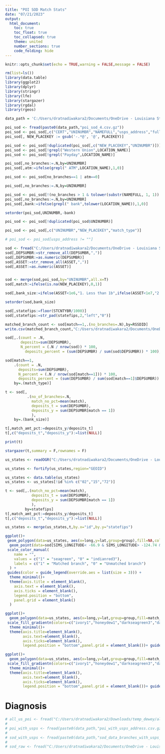 ```yaml
---
title: "POI SOD Match Stats"
date: "07/21/2023"
output:
  html_document:
    toc: true
    toc_float: true
    toc_collapsed: true
    theme: united
    number_sections: true
    code_folding: hide
---
```

<style type="text/css">
.main-container {
  max-width: 100%;
  margin-left: auto;
  margin-right: auto;
}

div.main-container {
  max-width: 100%;
}
</style>

```r
knitr::opts_chunk$set(echo = TRUE,warning = FALSE,message = FALSE)
```


```r
rm(list=ls())
library(data.table)
library(ggplot2)
library(dplyr)
library(stringr)
library(lfe)
library(stargazer)
library(rgdal)
library(rgeos)

data_path = 'C:/Users/dratnadiwakara2/Documents/OneDrive - Louisiana State University/Raw Data/Dewey/'
```


```r
poi_sod <- fread(paste0(data_path,"poi_sod_4.csv.gz"))
poi_sod <- poi_sod[,c("CERT","UNINUMBR","NAMEFULL","usps_address","full_address_sod","LOCATION_NAME","PLACEKEY","match_type")]
poi_sod[, NEW_PLACEKEY := gsub('-.*@', '@', PLACEKEY)]

poi_sod <- poi_sod[!duplicated(poi_sod[,c("NEW_PLACEKEY","UNINUMBR")])]
poi_sod <- poi_sod[!grepl("Western Union",LOCATION_NAME)]
poi_sod <- poi_sod[!grepl("Payday",LOCATION_NAME)]

poi_sod[,no_branches:=.N,by=UNINUMBR]
poi_sod[,atm:=ifelse(grepl(" ATM",LOCATION_NAME),1,0)]

poi_sod <- poi_sod[no_branches==1 | atm==0]

poi_sod[,no_branches:=.N,by=UNINUMBR]

poi_sod <- poi_sod[!(no_branches > 1 & tolower(substr(NAMEFULL, 1, 1)) != tolower(substr(LOCATION_NAME, 1, 1)))]
poi_sod[,no_branches:=.N,by=UNINUMBR]
poi_sod[,bank:=ifelse(grepl(" bank",tolower(LOCATION_NAME)),1,0)]

setorder(poi_sod,UNINUMBR,-bank)

poi_sod <- poi_sod[!duplicated(poi_sod$UNINUMBR)]

poi_sod <- poi_sod[,c("UNINUMBR","NEW_PLACEKEY","match_type")]

# poi_sod <- poi_sod[usps_address != ""]
```


```r
sod <- fread("C:/Users/dratnadiwakara2/Documents/OneDrive - Louisiana State University/Raw Data/SOD/data/ALL_2022.csv",select = c("UNINUMBR","CERT","RSSDID","ASSET","DEPSUMBR","STCNTYBR","RSSDHCR","ZIPBR","SIMS_LATITUDE","SIMS_LONGITUDE"))
sod[,DEPSUMBR:=str_remove_all(DEPSUMBR,",")]
sod[,DEPSUMBR:=as.numeric(DEPSUMBR)]
sod[,ASSET:=str_remove_all(ASSET,",")]
sod[,ASSET:=as.numeric(ASSET)]


sod <- merge(sod,poi_sod,by="UNINUMBR",all.x=T)
sod[,match:=ifelse(is.na(NEW_PLACEKEY),0,1)]

sod[,bank_size:=ifelse(ASSET<1e6,"1. Less than 1b",ifelse(ASSET<1e7,"2. 1 to 10b",ifelse(ASSET<5e7,"3. 10 to 50b",ifelse(ASSET<25e7,"4. 50 to 250b","5. More than 250b"))))]

setorder(sod,bank_size)

sod[,statefips:=floor(STCNTYBR/1000)]
sod[,statefips:=str_pad(statefips,2,"left","0")]
```


```r
matched_branch_count <- sod[match==1,.(no_branches=.N),by=RSSDID]
write.csv(matched_branch_count,"C:/Users/dratnadiwakara2/Documents/OneDrive - Louisiana State University/Projects/Dewey/data/matched_branch_count.csv",row.names = FALSE)
```


```r
sod[,.(count = .N,
       deposits=sum(DEPSUMBR),
       N_percent = (.N / nrow(sod)) * 100,
         deposits_percent = (sum(DEPSUMBR) / sum(sod$DEPSUMBR)) * 100),by=.(match)]
```


```r
sod[match==1,
    .(count = .N,
      deposits=sum(DEPSUMBR),
      N_percent = (.N / nrow(sod[match==1])) * 100,
      deposits_percent = (sum(DEPSUMBR) / sum(sod[match==1]$DEPSUMBR)) * 100),
    by=.(match_type)]
```

```r
t <- sod[,
          .(no_of_branches=.N,
            match_no_pct=mean(match),
            deposits_t = sum(DEPSUMBR),
            deposits_y = sum(DEPSUMBR[match == 1])
            ),
    by=.(bank_size)]

t[,match_amt_pct:=deposits_y/deposits_t]
t[,c("deposits_t","deposits_y"):=list(NULL)]

print(t)
```

```r
stargazer(t,summary = F,rownames = F)
```


```r
us_states <- readOGR("C:/Users/dratnadiwakara2/Documents/OneDrive - Louisiana State University/Raw Data/Shapefiles/US States","cb_2014_us_state_20m")

us_states <- fortify(us_states,region="GEOID")

us_states <- data.table(us_states)
us_states <- us_states[!id %in% c("02","15","72")]

t <- sod[,.(match_no_pct=mean(match),
            deposits_t = sum(DEPSUMBR),
            deposits_y = sum(DEPSUMBR[match == 1])
            ),
         by=statefips]
t[,match_amt_pct:=deposits_y/deposits_t]
t[,c("deposits_t","deposits_y"):=list(NULL)]

us_states <- merge(us_states,t,by.x="id",by.y="statefips")

```

```r
ggplot()+
 geom_polygon(data=us_states, aes(x=long,y=lat,group=group),fill=NA,color='gray40')+
  geom_point(data=sod[SIMS_LONGITUDE< -66.9 & SIMS_LONGITUDE> -124.74 & SIMS_LATITUDE> 24.52 & SIMS_LATITUDE < 49.4],aes(y=SIMS_LATITUDE,x=SIMS_LONGITUDE,color=factor(match)),size=0.7)+
 scale_color_manual(
    name = "",
    values = c("1" = "seagreen", "0" = "indianred3"),
    labels = c("1" = "Matched branch", "0" = "Unmatched branch")
  ) +
 guides(color = guide_legend(override.aes = list(size = 3))) + 
  theme_minimal()+
  theme(axis.title = element_blank(),
    axis.text = element_blank(),
    axis.ticks = element_blank(),
    legend.position = "bottom",
    panel.grid = element_blank()
  ) 
```




```r
ggplot()+
  geom_polygon(data=us_states, aes(x=long,y=lat,group=group,fill=match_no_pct),color=NA)+
 scale_fill_gradientn(colors=c("ivory1","honeydew1","darkseagreen3","darkturquoise","dodgerblue","dodgerblue4"))+
  theme_minimal()+
  theme(axis.title=element_blank(),
        axis.text=element_blank(),
        axis.ticks=element_blank(),
        legend.position = "bottom",panel.grid = element_blank())+ guides(fill=guide_legend(title="Match No Frac"))
```



```r
ggplot()+
  geom_polygon(data=us_states, aes(x=long,y=lat,group=group,fill=match_amt_pct),color=NA)+
 scale_fill_gradientn(colors=c("ivory1","honeydew1","darkseagreen3","darkturquoise","dodgerblue","dodgerblue4"))+
  theme_minimal()+
  theme(axis.title=element_blank(),
        axis.text=element_blank(),
        axis.ticks=element_blank(),
        legend.position = "bottom",panel.grid = element_blank())+ guides(fill=guide_legend(title="Match Amt Frac"))
```



# Diagnosis


```r
# all_us_poi <- fread("C:/Users/dratnadiwakara2/Downloads/temp_dewey/all_us_poi.csv.gz")
# 
# poi_with_usps <- fread(paste0(data_path,"poi_with_usps_address.csv.gz"))
# 
# sod_with_usps <- fread(paste0(data_path,"sod_data_branches_with_usps_address.csv.gz"))
# 
# sod_raw <- fread("C:/Users/dratnadiwakara2/Documents/OneDrive - Louisiana State University/Raw Data/SOD/data/ALL_2022.csv")
```


